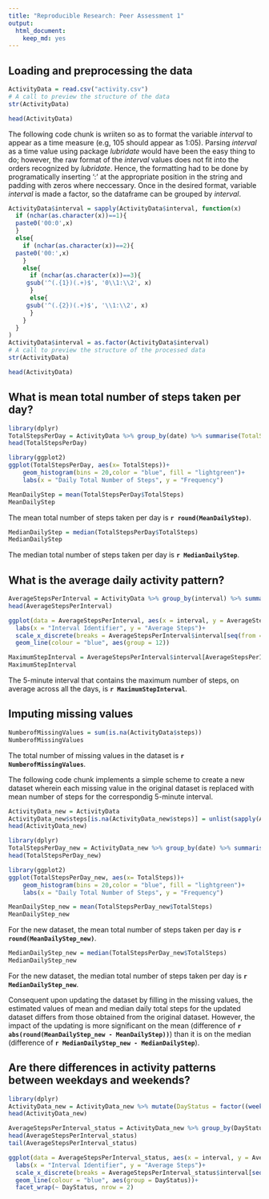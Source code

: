 ```yaml
---
title: "Reproducible Research: Peer Assessment 1"
output: 
  html_document: 
    keep_md: yes
---
```



## Loading and preprocessing the data

```r
ActivityData = read.csv("activity.csv")
# A call to preview the structure of the data
str(ActivityData)
```


```r
head(ActivityData)
```


The following code chunk is wriiten so as to format the variable *interval* to appear as a time measure (e.g, 105 should appear as 1:05). Parsing *interval* as a time value using package *lubridate* would have been the easy thing to do; however, the raw format of the *interval* values does not fit into the orders recognized by *lubridate*. Hence, the formatting had to be done by programatically inserting ':' at the appropriate position in the string and padding with zeros where neccessary. Once in the desired format, variable *interval* is made a factor, so the dataframe can be grouped by *interval*.

```r
ActivityData$interval = sapply(ActivityData$interval, function(x) 
  if (nchar(as.character(x))==1){
  paste0('00:0',x)
  }
  else{
    if (nchar(as.character(x))==2){
  paste0('00:',x)
    }
    else{
      if (nchar(as.character(x))==3){
     gsub('^(.{1})(.+)$', '0\\1:\\2', x) 
      }
      else{
     gsub('^(.{2})(.+)$', '\\1:\\2', x) 
      }
    }
  }
)
ActivityData$interval = as.factor(ActivityData$interval)
# A call to preview the structure of the processed data
str(ActivityData)
```

```r
head(ActivityData)
```


## What is mean total number of steps taken per day?


```r
library(dplyr)
TotalStepsPerDay = ActivityData %>% group_by(date) %>% summarise(TotalSteps =sum(steps, na.rm = TRUE))
head(TotalStepsPerDay)
```

```r
library(ggplot2)
ggplot(TotalStepsPerDay, aes(x= TotalSteps))+
    geom_histogram(bins = 20,color = "blue", fill = "lightgreen")+
    labs(x = "Daily Total Number of Steps", y = "Frequency")
```



```r
MeanDailyStep = mean(TotalStepsPerDay$TotalSteps)
MeanDailyStep
```

The mean total number of steps taken per day is **`r round(MeanDailyStep)`**.

```r
MedianDailyStep = median(TotalStepsPerDay$TotalSteps)
MedianDailyStep
```

The median total number of steps taken per day is **`r MedianDailyStep`**.


## What is the average daily activity pattern?

```r
AverageStepsPerInterval = ActivityData %>% group_by(interval) %>% summarise(AverageSteps =mean(steps, na.rm = TRUE))
head(AverageStepsPerInterval)
```

```r
ggplot(data = AverageStepsPerInterval, aes(x = interval, y = AverageSteps))+
  labs(x = "Interval Identifier", y = "Average Steps")+
  scale_x_discrete(breaks = AverageStepsPerInterval$interval[seq(from = 1, to = 288,by = 24)])+
  geom_line(colour = "blue", aes(group = 12))
```


```r
MaximumStepInterval = AverageStepsPerInterval$interval[AverageStepsPerInterval$AverageSteps==max(AverageStepsPerInterval$AverageSteps)]
MaximumStepInterval
```

The 5-minute interval that contains the maximum number of steps, on average across all the days, is **`r MaximumStepInterval`**.

## Imputing missing values

```r
NumberofMissingValues = sum(is.na(ActivityData$steps))
NumberofMissingValues
```

The total number of missing values in the dataset is **`r NumberofMissingValues`**.

The following code chunk implements a simple scheme to create a new dataset wherein each missing value in the original dataset is replaced with mean number of steps for the correspondig 5-minute interval.

```r
ActivityData_new = ActivityData
ActivityData_new$steps[is.na(ActivityData_new$steps)] = unlist(sapply(ActivityData_new$interval[is.na(ActivityData_new$steps)], function(a,b)  ceiling(b[b$interval==a,2]), AverageStepsPerInterval))
head(ActivityData_new)
```


```r
library(dplyr)
TotalStepsPerDay_new = ActivityData_new %>% group_by(date) %>% summarise(TotalSteps =sum(steps, na.rm = TRUE))
head(TotalStepsPerDay_new)
```

```r
library(ggplot2)
ggplot(TotalStepsPerDay_new, aes(x= TotalSteps))+
    geom_histogram(bins = 20,color = "blue", fill = "lightgreen")+
    labs(x = "Daily Total Number of Steps", y = "Frequency")
```



```r
MeanDailyStep_new = mean(TotalStepsPerDay_new$TotalSteps)
MeanDailyStep_new
```

For the new dataset, the mean total number of steps taken per day is **`r round(MeanDailyStep_new)`**.

```r
MedianDailyStep_new = median(TotalStepsPerDay_new$TotalSteps)
MedianDailyStep_new
```

For the new dataset, the median total number of steps taken per day is **`r MedianDailyStep_new`**.

Consequent upon updating the dataset by filling in the missing values, the estimated values of mean and median daily total steps for the updated dataset differs from those obtained from the original dataset. However, the impact of the updating is more significant on the mean (difference of **`r abs(round(MeanDailyStep_new - MeanDailyStep))`**) than it is on the median (difference of **`r MedianDailyStep_new - MedianDailyStep `**).


## Are there differences in activity patterns between weekdays and weekends?

```r
library(dplyr)
ActivityData_new = ActivityData_new %>% mutate(DayStatus = factor((weekdays(as.POSIXct(date)) %in% c('Monday', 'Tuesday', 'Wednesday', 'Thursday', 'Friday')),levels=c(TRUE, FALSE), labels=c('Weekday', 'Weekend')))
head(ActivityData_new)
```


```r
AverageStepsPerInterval_status = ActivityData_new %>% group_by(DayStatus, interval) %>% summarise(AverageSteps =mean(steps))
head(AverageStepsPerInterval_status)
tail(AverageStepsPerInterval_status)
```

```r
ggplot(data = AverageStepsPerInterval_status, aes(x = interval, y = AverageSteps))+
  labs(x = "Interval Identifier", y = "Average Steps")+
  scale_x_discrete(breaks = AverageStepsPerInterval_status$interval[seq(from = 1, to = 288,by = 24)])+
  geom_line(colour = "blue", aes(group = DayStatus))+
  facet_wrap(~ DayStatus, nrow = 2)
```


